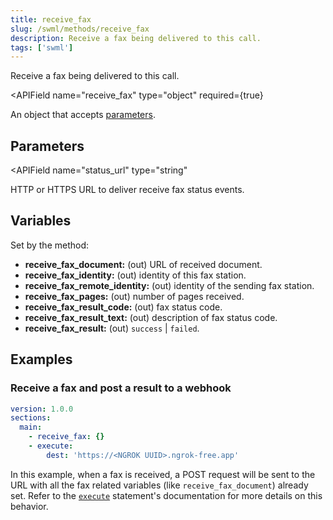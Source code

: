 ```yaml
---
title: receive_fax
slug: /swml/methods/receive_fax
description: Receive a fax being delivered to this call.
tags: ['swml']
---
```



Receive a fax being delivered to this call.

<APIField
  name="receive_fax"
  type="object"
  required={true}
>
  An object that accepts [parameters](#parameters).
</APIField>



## **Parameters**

<APIField
  name="status_url"
  type="string"
>
  HTTP or HTTPS URL to deliver receive fax status events.
</APIField>



## **Variables**

Set by the method:

- **receive_fax_document:** (out) URL of received document.
- **receive_fax_identity:** (out) identity of this fax station.
- **receive_fax_remote_identity:** (out) identity of the sending fax station.
- **receive_fax_pages:** (out) number of pages received.
- **receive_fax_result_code:** (out) fax status code.
- **receive_fax_result_text:** (out) description of fax status code.
- **receive_fax_result:** (out) `success` | `failed`.

## **Examples**

### Receive a fax and post a result to a webhook

```yaml andJson
version: 1.0.0
sections:
  main:
    - receive_fax: {}
    - execute:
        dest: 'https://<NGROK UUID>.ngrok-free.app'
```

In this example, when a fax is received, a POST request will be sent to the URL with all
the fax related variables (like `receive_fax_document`) already set.
Refer to the [`execute`](./execute.mdx) statement's documentation for more details on this behavior.
